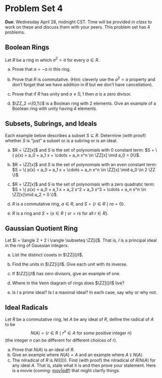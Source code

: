 # Problem Set 4


**Due**: Wednesday April 28, midnight CST. Time will be provided *in class* to work on these and discuss them with your peers. This problem set has 4 problems.

## Boolean Rings

Let $R$ be a ring in which $a^2 = a$ for every $a \in R.$

a. Prove that $a = -a$ in this ring.

b. Prove that $R$ is commutative. (Hint: cleverly use the $a^2 = a$ property and don't forget that we have addition in $R$ but we don't have cancellation).

c. Prove that if $R$ has unity and $a \not= 0,1$ then $a$ is a zero divisor.

d. $\ZZ_2 =\{0,1\}$ is a Boolean ring with 2 elements. Give an example of a Boolean ring with unity having 4 elements. 

## Subsets, Subrings, and Ideals

Each example below describes a subset $S \subseteq R$. Determine (with proof) whether $S$ is "just" a subset or is a subring or is an ideal. 

a. $R = \ZZ[x]$ and $S$ is the set of polynomials with 0 constant term: $S = \{ p(x) = a_0 + a_1 x + \cdots + a_n x^n \in \ZZ[x] \mid a_0 = 0\}$.

b. $R = \ZZ[x]$ and $S$ is the set of polynomials with an even constant term: $S = \{ p(x) = a_0 + a_1 x + \cdots + a_n x^n \in \ZZ[x] \mid a_0 \in 2 \ZZ \}$.

c. $R = \ZZ[x]$ and $S$ is the set of polynomials with a zero quadratic term: $S = \{ p(x) = a_0 + a_1 x + a_2 x^2 + a_3 x^3 + \cdots + a_n x^n \in \ZZ[x]\mid a_2 = 0 \}$.

d. $R$ is a commutative ring, $a \in R$, and $S = \{ r \in R \mid r a = 0 \}$.

e. $R$ is a ring and $S = \{ s \in R \mid s r = r s \text{ for all } r \in R\}$.

## Gaussian Quotient Ring

Let $I = \langle 2 + 2 i \rangle \subseteq \ZZ[i]$. That is, $I$ is a principal ideal in the ring of Gaussian integers. 

a. List the distinct cosets in $\ZZ[i]/I$. 

b. Find the units in $\ZZ[i]/I$. Give each unit with its inverse.

c. If $\ZZ[i]/I$ has zero divisors, give an example of one.

d. Where in the Venn diagram of rings does $\ZZ[i]/I$ live?

e. Is $I$ a prime ideal? Is $I$ a maximal ideal? In each case, say why or why not.

## Ideal Radicals

Let $R$ be a commutative ring, let $A$ be any ideal of $R$, define the radical of $A$ to be
$$
N(A) = \{ r \in R \mid r^n \in A \text{ for some positive integer } n\}
$$
(the integer $n$ can be different for different choices of $r$).

a. Prove that $N(A)$ is an ideal of $R$.
a. Give an example where $N(A) = A$ and an example where $A \subsetneqq N(A)$.
a. The nilradical of $R$ is $N(\{0\})$. Find (with proof) the nilradical of $R/N(A)$ for any ideal $A$. That is, state what it is and then prove your statement. Here is a movie (coming: [mov](https://drive.google.com/file/d/1Ekgp_xKZjI3CSv6EPXfjjAXawkjBY_bq/view?usp=sharing)|[pdf](https://drive.google.com/file/d/1D8--HIxqJFYapnHn_fHFGYahhVyc3gFn/view?usp=sharing)) that might clarify things.


